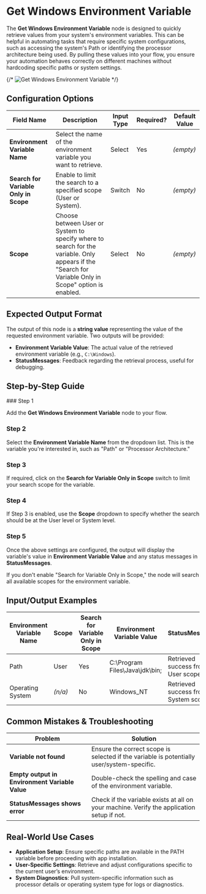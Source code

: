 
# Get Windows Environment Variable

The **Get Windows Environment Variable** node is designed to quickly retrieve values from your system's environment variables. This can be helpful in automating tasks that require specific system configurations, such as accessing the system's Path or identifying the processor architecture being used. By pulling these values into your flow, you ensure your automation behaves correctly on different machines without hardcoding specific paths or system settings.

{/* ![Get Windows Environment Variable](./get-windows-environment-variable.png) */}

## Configuration Options

| Field Name                            | Description                                                                                                                                           | Input Type | Required? | Default Value |
| ------------------------------------- | ----------------------------------------------------------------------------------------------------------------------------------------------------- | ---------- | --------- | ------------- |
| **Environment Variable Name**         | Select the name of the environment variable you want to retrieve.                                                                                     | Select     | Yes       | _(empty)_     |
| **Search for Variable Only in Scope** | Enable to limit the search to a specified scope (User or System).                                                                                     | Switch     | No        | _(empty)_     |
| **Scope**                             | Choose between User or System to specify where to search for the variable. Only appears if the "Search for Variable Only in Scope" option is enabled. | Select     | No        | _(empty)_     |

## Expected Output Format

The output of this node is a **string value** representing the value of the requested environment variable. Two outputs will be provided:

- **Environment Variable Value**: The actual value of the retrieved environment variable (e.g., `C:\Windows`).
- **StatusMessages**: Feedback regarding the retrieval process, useful for debugging.

## Step-by-Step Guide

<Steps>
### Step 1

Add the **Get Windows Environment Variable** node to your flow.

### Step 2

Select the **Environment Variable Name** from the dropdown list. This is the variable you're interested in, such as "Path" or "Processor Architecture."

### Step 3

If required, click on the **Search for Variable Only in Scope** switch to limit your search scope for the variable.

### Step 4

If Step 3 is enabled, use the **Scope** dropdown to specify whether the search should be at the User level or System level.

### Step 5

Once the above settings are configured, the output will display the variable's value in **Environment Variable Value** and any status messages in **StatusMessages**.

</Steps>

<Callout type="info" title="Note">
  If you don't enable "Search for Variable Only in Scope," the node will search
  all available scopes for the environment variable.
</Callout>

## Input/Output Examples

| Environment Variable Name | Scope   | Search for Variable Only in Scope | Environment Variable Value     | StatusMessages                       |
| ------------------------- | ------- | --------------------------------- | ------------------------------ | ------------------------------------ |
| Path                      | User    | Yes                               | C:\Program Files\Java\jdk\bin; | Retrieved success from User scope.   |
| Operating System          | _(n/a)_ | No                                | Windows_NT                     | Retrieved success from System scope. |

## Common Mistakes & Troubleshooting

| Problem                                        | Solution                                                                                  |
| ---------------------------------------------- | ----------------------------------------------------------------------------------------- |
| **Variable not found**                         | Ensure the correct scope is selected if the variable is potentially user/system-specific. |
| **Empty output in Environment Variable Value** | Double-check the spelling and case of the environment variable.                           |
| **StatusMessages shows error**                 | Check if the variable exists at all on your machine. Verify the application setup if not. |

## Real-World Use Cases

- **Application Setup**: Ensure specific paths are available in the PATH variable before proceeding with app installation.
- **User-Specific Settings**: Retrieve and adjust configurations specific to the current user’s environment.
- **System Diagnostics**: Pull system-specific information such as processor details or operating system type for logs or diagnostics.
